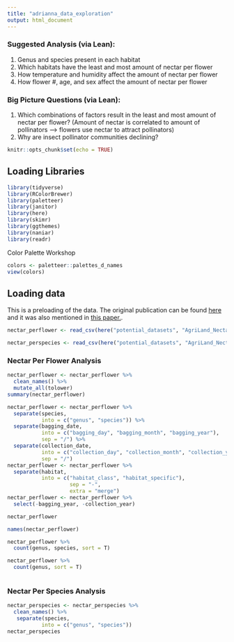 ```yaml
---
title: "adrianna_data_exploration"
output: html_document
---
```


### Suggested Analysis (via Lean):
1. Genus and species present in each habitat
2. Which habitats have the least and most amount of nectar per flower
3. How temperature and humidity affect the amount of nectar per flower
4. How flower #, age, and sex affect the amount of nectar per flower

### Big Picture Questions (via Lean):
1. Which combinations of factors result in the least and most amount of nectar per flower? 
  (Amount of nectar is correlated to amount of pollinators --> flowers use nectar to attract pollinators)
2. Why are insect pollinator communities declining?

```r
knitr::opts_chunk$set(echo = TRUE)
```

## Loading Libraries
```r
library(tidyverse)
library(RColorBrewer)
library(paletteer)
library(janitor)
library(here)
library(skimr)
library(ggthemes)
library(naniar)
library(readr)
```

Color Palette Workshop
```r
colors <- paletteer::palettes_d_names
view(colors)
```


## Loading data
This is a preloading of the data. The original publication can be found [here](https://doi.org/10.1038/nature16532) and it was also mentioned in [this paper.](https://doi.org/10.1111/2041-210X.12779).
```r
nectar_perflower <- read_csv(here("potential_datasets", "AgriLand_Nectar_perflower.csv"))
```

```r
nectar_perspecies <- read_csv(here("potential_datasets", "AgriLand_Nectar_perspecies.csv"))
```

### Nectar Per Flower Analysis
```r
nectar_perflower <- nectar_perflower %>% 
  clean_names() %>% 
  mutate_all(tolower)
summary(nectar_perflower)
```

```r
nectar_perflower <- nectar_perflower %>% 
  separate(species,
           into = c("genus", "species")) %>% 
  separate(bagging_date,
           into = c("bagging_day", "bagging_month", "bagging_year"),
           sep = "/") %>% 
  separate(collection_date,
           into = c("collection_day", "collection_month", "collection_year"),
           sep = "/")
nectar_perflower <- nectar_perflower %>% 
  separate(habitat,
           into = c("habitat_class", "habitat_specific"),
                    sep = "-",
                    extra = "merge")
nectar_perflower <- nectar_perflower %>% 
  select(-bagging_year, -collection_year)

nectar_perflower
```

```r
names(nectar_perflower)
```


```r
nectar_perflower %>% 
  count(genus, species, sort = T)
```
```r
nectar_perflower %>% 
  count(genus, sort = T)
```
```r

```




### Nectar Per Species Analysis
```r
nectar_perspecies <- nectar_perspecies %>%
  clean_names() %>% 
   separate(species,
           into = c("genus", "species"))
nectar_perspecies
```









